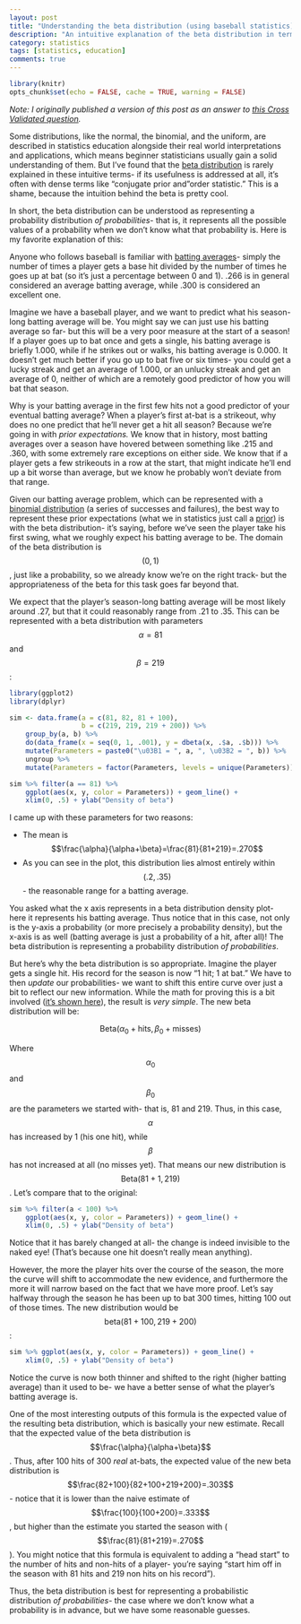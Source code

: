 ```yaml
---
layout: post
title: "Understanding the beta distribution (using baseball statistics)"
description: "An intuitive explanation of the beta distribution in terms of predicting baseball batting averages."
category: statistics
tags: [statistics, education]
comments: true
---
```


```r
library(knitr)
opts_chunk$set(echo = FALSE, cache = TRUE, warning = FALSE)
```

*Note: I originally published a version of this post as an answer to [this Cross Validated question](http://stats.stackexchange.com/a/47782/8373).*

Some distributions, like the normal, the binomial, and the uniform, are described in statistics education alongside their real world interpretations and applications, which means beginner statisticians usually gain a solid understanding of them. But I've found that the [beta distribution](http://en.wikipedia.org/wiki/Beta_distribution) is rarely explained in these intuitive terms- if its usefulness is addressed at all, it's often with dense terms like "conjugate prior and "order statistic." This is a shame, because the intuition behind the beta is pretty cool.

In short, the beta distribution can be understood as representing a probability distribution *of probabilities*- that is, it represents all the possible values of a probability when we don't know what that probability is. Here is my favorite explanation of this:

Anyone who follows baseball is familiar with [batting averages](http://en.wikipedia.org/wiki/Batting_average#Major_League_Baseball)- simply the number of times a player gets a base hit divided by the number of times he goes up at bat (so it's just a percentage between 0 and 1). .266 is in general considered an average batting average, while .300 is considered an excellent one.

Imagine we have a baseball player, and we want to predict what his season-long batting average will be. You might say we can just use his batting average so far- but this will be a very poor measure at the start of a season! If a player goes up to bat once and gets a single, his batting average is briefly 1.000, while if he strikes out or walks, his batting average is 0.000. It doesn't get much better if you go up to bat five or six times- you could get a lucky streak and get an average of 1.000, or an unlucky streak and get an average of 0, neither of which are a remotely good predictor of how you will bat that season.

Why is your batting average in the first few hits not a good predictor of your eventual batting average? When a player's first at-bat is a strikeout, why does no one predict that he'll never get a hit all season? Because we're going in with *prior expectations.* We know that in history, most batting averages over a season have hovered between something like .215 and .360, with some extremely rare exceptions on either side. We know that if a player gets a few strikeouts in a row at the start, that might indicate he'll end up a bit worse than average, but we know he probably won't deviate from that range.

Given our batting average problem, which can be represented with a [binomial distribution][1] (a series of successes and failures), the best way to represent these prior expectations (what we in statistics just call a [prior](http://en.wikipedia.org/wiki/Prior_probability)) is with the beta distribution- it's saying, before we've seen the player take his first swing, what we roughly expect his batting average to be. The domain of the beta distribution is $$(0, 1)$$, just like a probability, so we already know we're on the right track- but the appropriateness of the beta for this task goes far beyond that.

We expect that the player's season-long batting average will be most likely around .27, but that it could reasonably range from .21 to .35. This can be represented with a beta distribution with parameters $$\alpha=81$$ and $$\beta=219$$:

```r
library(ggplot2)
library(dplyr)

sim <- data.frame(a = c(81, 82, 81 + 100),
                  b = c(219, 219, 219 + 200)) %>%
    group_by(a, b) %>%
    do(data_frame(x = seq(0, 1, .001), y = dbeta(x, .$a, .$b))) %>%
    mutate(Parameters = paste0("\u03B1 = ", a, ", \u03B2 = ", b)) %>%
    ungroup %>%
    mutate(Parameters = factor(Parameters, levels = unique(Parameters)))
```

```r
sim %>% filter(a == 81) %>%
    ggplot(aes(x, y, color = Parameters)) + geom_line() +
    xlim(0, .5) + ylab("Density of beta")
```

I came up with these parameters for two reasons:

 - The mean is $$\frac{\alpha}{\alpha+\beta}=\frac{81}{81+219}=.270$$
 - As you can see in the plot, this distribution lies almost entirely within $$(.2, .35)$$- the reasonable range for a batting average.

You asked what the x axis represents in a beta distribution density plot- here it represents his batting average. Thus notice that in this case, not only is the y-axis a probability (or more precisely a probability density), but the x-axis is as well (batting average is just a probability of a hit, after all)! The beta distribution is representing a probability distribution *of probabilities*.

But here's why the beta distribution is so appropriate. Imagine the player gets a single hit. His record for the season is now "1 hit; 1 at bat." We have to then *update* our probabilities- we want to shift this entire curve over just a bit to reflect our new information. While the math for proving this is a bit involved ([it's shown here](http://en.wikipedia.org/wiki/Conjugate_prior#Example)), the result is *very simple*. The new beta distribution will be:

$$\mbox{Beta}(\alpha_0+\mbox{hits}, \beta_0+\mbox{misses})$$

Where $$\alpha_0$$ and $$\beta_0$$ are the parameters we started with- that is, 81 and 219. Thus, in this case, $$\alpha$$  has increased by 1 (his one hit), while $$\beta$$ has not increased at all (no misses yet). That means our new distribution is $$\mbox{Beta}(81+1, 219)$$. Let's compare that to the original:

```r
sim %>% filter(a < 100) %>%
    ggplot(aes(x, y, color = Parameters)) + geom_line() +
    xlim(0, .5) + ylab("Density of beta")
```

Notice that it has barely changed at all- the change is indeed invisible to the naked eye! (That's because one hit doesn't really mean anything).

However, the more the player hits over the course of the season, the more the curve will shift to accommodate the new evidence, and furthermore the more it will narrow based on the fact that we have more proof. Let's say halfway through the season he has been up to bat 300 times, hitting 100 out of those times. The new distribution would be $$\mbox{beta}(81+100, 219+200)$$:

```r
sim %>% ggplot(aes(x, y, color = Parameters)) + geom_line() +
    xlim(0, .5) + ylab("Density of beta")
```

Notice the curve is now both thinner and shifted to the right (higher batting average) than it used to be- we have a better sense of what the player's batting average is.

One of the most interesting outputs of this formula is the expected value of the resulting beta distribution, which is basically your new estimate. Recall that the expected value of the beta distribution is $$\frac{\alpha}{\alpha+\beta}$$. Thus, after 100 hits of 300 *real* at-bats, the expected value of the new beta distribution is $$\frac{82+100}{82+100+219+200}=.303$$- notice that it is lower than the naive estimate of $$\frac{100}{100+200}=.333$$, but higher than the estimate you started the season with ($$\frac{81}{81+219}=.270$$). You might notice that this formula is equivalent to adding a "head start" to the number of hits and non-hits of a player- you're saying "start him off in the season with 81 hits and 219 non hits on his record").

Thus, the beta distribution is best for representing a probabilistic distribution *of probabilities*- the case where we don't know what a probability is in advance, but we have some reasonable guesses.

[1]: http://en.wikipedia.org/wiki/Binomial_distribution

